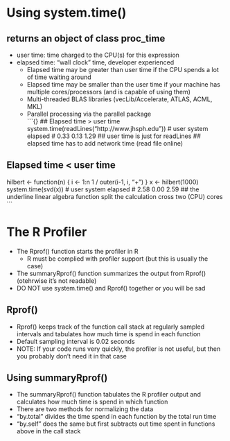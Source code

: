 # Using system.time()
## returns an object of class proc_time
* user time: time charged to the CPU(s) for this expression
* elapsed time: "wall clock" time, developer experienced
    - Elapsed time may be greater than user time if the CPU spends a lot of time waiting around
    - Elapsed time may be smaller than the user time if your machine has multiple cores/processors (and is capable of using them)
	* Multi-threaded BLAS libraries (vecLib/Accelerate, ATLAS, ACML, MKL)
	* Parallel processing via the parallel package  
```{}
## Elapsed time > user time
system.time(readLines("http://www.jhsph.edu"))
# user  system elapsed 
# 0.33    0.13    1.29
## user time is just for readLines
## elapsed time has to add network time (read file online)

## Elapsed time < user time
hilbert <- function(n) {
    i <- 1:n
    1 / outer(i-1, i, "+")
}
x <- hilbert(1000)
system.time(svd(x))
# user  system elapsed 
# 2.58    0.00    2.59 
## the underline linear algebra function split the calculation cross two (CPU) cores
```

# The R Profiler
* The Rprof() function starts the profiler in R
    - R must be complied with profiler support (but this is usually the case)
* The summaryRprof() function summarizes the output from Rprof() (otehrwise it's not readable)
* DO NOT use system.time() and Rprof() together or you will be sad    

## Rprof()
* Rprof() keeps track of the function call stack at regularly sampled intervals and tabulates how much time is spend in each function
* Default sampling interval is 0.02 seconds
* NOTE: If your code runs very quickly, the profiler is not useful, but then you probably don't need it in that case

## Using summaryRprof()
* The summaryRprof() function tabulates the R profiler output and calculates how much time is spend in which function
* There are two methods for normalizing the data
* "by.total" divides the time spend in each function by the total run time 
* "by.self" does the same but first subtracts out time spent in functions above in the call stack